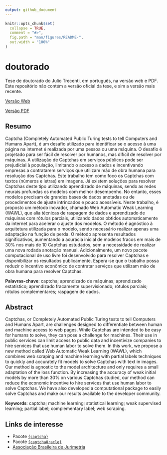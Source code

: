 ```yaml
---
output: github_document
---
```


<!-- README.md is generated from README.Rmd. Please edit that file -->

```r
knitr::opts_chunk$set(
  collapse = TRUE,
  comment = "#>",
  fig.path = "man/figures/README-",
  out.width = "100%"
)
```

# doutorado

<!-- badges: start -->
<!-- badges: end -->

Tese de doutorado do Julio Trecenti, em português, na versão web e PDF. Este repositório não contém a versão oficial da tese, e sim a versão mais recente. 

[Versão Web](https://jtrecenti.github.io/doutorado/) 

[Versão PDF](https://jtrecenti.github.io/doutorado/Resolvendo-Captchas.pdf)

## Resumo

Captcha (Completely Automated Public Turing tests to tell Computers and Humans Apart), é um desafio utilizado para identificar se o acesso à uma página na internet é realizada por uma pessoa ou uma máquina. O desafio é projetado para ser fácil de resolver por humanos, mas difícil de resolver por máquinas. A utilização de Captchas em serviços públicos pode ser prejudicial à população, limitando o acesso a dados e incentivando empresas a contratarem serviços que utilizam mão de obra humana para resolução dos Captchas. Este trabalho tem como foco os Captchas com textos (números e letras) em imagens. Já existem soluções para resolver Captchas deste tipo utilizando aprendizado de máquinas, sendo as redes neurais profundas os modelos com melhor desempenho. No entanto, esses modelos precisam de grandes bases de dados anotadas ou de procedimentos de ajuste intrincados e pouco acessíveis. Neste trabalho, é proposto um método inovador, chamado Web Automatic Weak Learning (WAWL), que alia técnicas de raspagem de dados e aprendizado de máquinas com rótulos parciais, utilizando dados obtidos automaticamente da internet para acelerar o ajuste dos modelos. O método é agnóstico à arquitetura utilizada para o modelo, sendo necessário realizar apenas uma adaptação na função de perda. O método apresenta resultados significativos, aumentando a acurácia inicial de modelos fracos em mais de 30\% nos mais de 10 Captchas estudados, sem a necessidade de realizar uma nova rodada anotação manual. Adicionalmente, um novo pacote computacional de uso livre foi desenvolvido para resolver Captchas e disponibilizar os resultados publicamente. Espera-se que o trabalho possa reduzir o incentivo econômico de contratar serviços que utilizam mão de obra humana para resolver Captchas.

__Palavras-chave__: captcha; aprendizado de máquinas; aprendizado estatístico; aprendizado fracamente supervisionado; rótulos parciais; rótulos complementares; raspagem de dados.

## Abstract

Captchas, or Completely Automated Public Turing tests to tell Computers and Humans Apart, are challenges designed to differentiate between human and machine access to web pages. While Captchas are intended to be easy for humans to solve, they can pose a challenge for machines. Their use in public services can limit access to public data and incentivize companies to hire services that use human labor to solve them. In this work, we propose a new method called Web Automatic Weak Learning (WAWL), which combines web scraping and machine learning with partial labels techniques to quickly and accurately fit models to solve Captchas with text in images. Our method is agnostic to the model architecture and only requires a small adaptation of the loss function. By increasing the accuracy of weak initial models by more than 30\% on various Captchas studied, our method can reduce the economic incentive to hire services that use human labor to solve Captchas. We have also developed a computational package to easily solve Captchas and make our results available to the developer community.

__Keywords__: captcha; machine learning; statistical learning; weak supervised learning; partial label; complementary label; web scraping.

## Links de interesse

- Pacote [`{captcha}`](https://github.com/decryptr/captcha)
- Pacote [`{captchaOracle}`](https://github.com/jtrecenti/captchaOracle)
- [Associação Brasileira de Jurimetria](https://abj.org.br)

